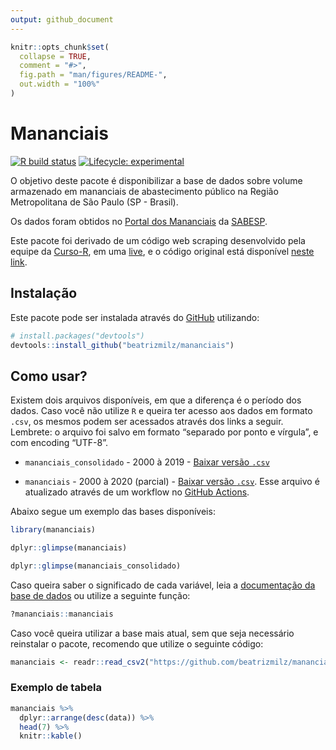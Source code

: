 ```yaml
---
output: github_document
---
```


<!-- README.md is generated from README.Rmd. Please edit that file -->

```r
knitr::opts_chunk$set(
  collapse = TRUE,
  comment = "#>",
  fig.path = "man/figures/README-",
  out.width = "100%"
)
```

# Mananciais

<!-- badges: start -->
[![R build status](https://github.com/beatrizmilz/mananciais/workflows/R-CMD-check/badge.svg)](https://github.com/beatrizmilz/mananciais/actions)   [![Lifecycle: experimental](https://img.shields.io/badge/lifecycle-experimental-orange.svg)](https://www.tidyverse.org/lifecycle/#experimental)
<!-- badges: end -->

O objetivo deste pacote é disponibilizar a base de dados sobre volume armazenado em mananciais de abastecimento público na Região Metropolitana de São Paulo (SP - Brasil).

Os dados foram obtidos no [Portal dos Mananciais](http://mananciais.sabesp.com.br/Situacao) da [SABESP](http://site.sabesp.com.br/site/Default.aspx).

Este pacote foi derivado de um código web scraping desenvolvido pela equipe da [Curso-R](https://www.curso-r.com/), em uma [live](https://youtu.be/jvZIxrMmOcQ), e o código original está disponível [neste link](https://github.com/curso-r/lives/blob/master/drafts/20200730_scraper_sabesp.R).

## Instalação

Este pacote pode ser instalada através do  [GitHub](https://github.com/) utilizando:

``` r
# install.packages("devtools")
devtools::install_github("beatrizmilz/mananciais")
```
## Como usar?

Existem dois arquivos disponíveis, em que a diferença é o período dos dados. Caso você não utilize `R` e queira ter acesso aos dados em formato `.csv`, os mesmos podem ser acessados através dos links a seguir. Lembrete: o arquivo foi salvo em formato "separado por ponto e vírgula", e com encoding "UTF-8".

- `mananciais_consolidado` - 2000 à 2019 - [Baixar versão `.csv`](https://github.com/beatrizmilz/mananciais/raw/master/inst/extdata/mananciais_consolidado.csv)

- `mananciais` - 2000 à 2020 (parcial) - [Baixar versão `.csv`](https://github.com/beatrizmilz/mananciais/raw/master/inst/extdata/mananciais.csv). Esse arquivo é atualizado através de um workflow no [GitHub Actions](https://github.com/beatrizmilz/mananciais/actions).


Abaixo segue um exemplo das bases disponíveis:

```r
library(mananciais)

dplyr::glimpse(mananciais)

dplyr::glimpse(mananciais_consolidado)
```

Caso queira saber o significado de cada variável, leia a [documentação da base de dados](https://beatrizmilz.github.io/mananciais/reference/mananciais.html) ou utilize a seguinte função:

```r 
?mananciais::mananciais
```


Caso você queira utilizar a base mais atual, sem que seja necessário reinstalar o pacote, recomendo que utilize o seguinte código:

```r
mananciais <- readr::read_csv2("https://github.com/beatrizmilz/mananciais/raw/master/inst/extdata/mananciais.csv")
```


### Exemplo de tabela

```r
mananciais %>% 
  dplyr::arrange(desc(data)) %>% 
  head(7) %>%
  knitr::kable()
```





